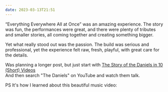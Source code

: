 ```yaml
---
date: 2023-03-13T21:51
---
```


“Everything Everywhere All at Once” was an amazing experience. The story was fun, the performances were great, and there were plenty of tributes and smaller stories, all coming together and creating something bigger.

Yet what really stood out was the passion. The build was serious and professional, yet the experience felt raw, fresh, playful, with great care for the details.

Was planning a longer post, but just start with [The Story of the Daniels in 10 (Short) Videos](https://www.shortoftheweek.com/news/the-daniels-filmmakers-timeline/)  
And then search "The Daniels" on YouTube and watch them talk.

PS It's how I learned about this beautiful music video:

<YouTubePlayer src="https://www.youtube-nocookie.com/embed/PaMiVDZu_T4" />

